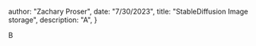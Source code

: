 



  author: "Zachary Proser",
  date: "7/30/2023",
  title: "StableDiffusion Image storage",
  description: "A", 
 }

  
 B    
  
